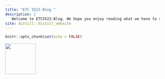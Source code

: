 ```yaml
---
title: "ETC 5523 Blog "
description: |
   Welcome to ETC5523-Blog. We hope you enjoy reading what we have to say!
site: distill::distill_website
---
```


```r
knitr::opts_chunk$set(echo = FALSE)
```

![](monash.png){width=100}

